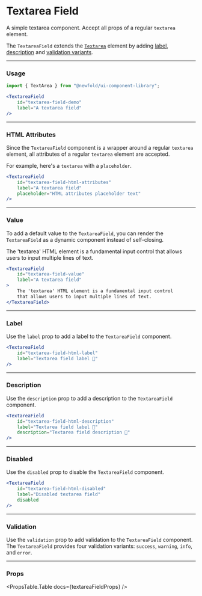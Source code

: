 
# Textarea Field
A simple textarea component. Accept all props of a regular `textarea` element.

The `TextareaField` extends the [`Textarea`](../elements/textarea.mdx) element
by adding [label](#label), [description](#description) and
[validation variants](#validation).

<NewfoldRoot>
    <TextareaField
        id="textarea-field-demo"
        label="A textarea field"
    />
</NewfoldRoot>

---
### Usage
```jsx
import { TextArea } from "@newfold/ui-component-library";

<TextareaField
    id="textarea-field-demo"
    label="A textarea field"
/>
```

---
### HTML Attributes
Since the `TextareaField` component is a wrapper around a regular `textarea` element, all attributes of a regular `textarea` element are accepted.

For example, here's a `textarea` with a `placeholder`.

<NewfoldRoot>
    <TextareaField
        id="textarea-field-html-attributes"
        label="A textarea field"
        placeholder="HTML attributes placeholder text"
    />
</NewfoldRoot>

```jsx
<TextareaField
    id="textarea-field-html-attributes"
    label="A textarea field"
    placeholder="HTML attributes placeholder text"
/>
```

---
### Value
To add a default value to the `TextareaField`, you can render the `TextareaField` as a dynamic component instead of self-closing.

<NewfoldRoot>
    <TextareaField
        id="textarea-field-value"
        label="A textarea field"
    >
        The 'textarea' HTML element is a fundamental input control
        that allows users to input multiple lines of text.
    </TextareaField>
</NewfoldRoot>

```jsx
<TextareaField
    id="textarea-field-value"
    label="A textarea field"
>
    The 'textarea' HTML element is a fundamental input control
    that allows users to input multiple lines of text.
</TextareaField>
```

---
### Label
Use the `label` prop to add a label to the `TextareaField` component.

<NewfoldRoot>
    <TextareaField
        id="textarea-field-html-label"
        label="Textarea field label 👋"
    />
</NewfoldRoot>

```jsx
<TextareaField
    id="textarea-field-html-label"
    label="Textarea field label 👋"
/>
```

---
### Description
Use the `description` prop to add a description to the `TextareaField` component.

<NewfoldRoot>
    <TextareaField
        id="textarea-field-html-description"
        label="Textarea field label 👋"
        description="Textarea field description 🙌"
    />
</NewfoldRoot>

```jsx
<TextareaField
    id="textarea-field-html-description"
    label="Textarea field label 👋"
    description="Textarea field description 🙌"
/>
```

---
### Disabled
Use the `disabled` prop to disable the `TextareaField` component.

<NewfoldRoot>
    <TextareaField
        id="textarea-field-html-disabled"
        label="Disabled textarea field"
        disabled
    />
</NewfoldRoot>

```jsx
<TextareaField
    id="textarea-field-html-disabled"
    label="Disabled textarea field"
    disabled
/>
```

---
### Validation
Use the `validation` prop to add validation to the `TextareaField` component.
The `TextareaField` provides four validation variants: `success`, `warning`, `info`, and `error`.
<TextareaFieldValidationVariants />

---
### Props
<PropsTable.Table docs={textareaFieldProps} />
